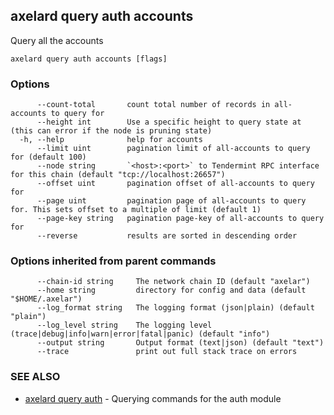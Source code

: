 ## axelard query auth accounts

Query all the accounts

```
axelard query auth accounts [flags]
```

### Options

```
      --count-total       count total number of records in all-accounts to query for
      --height int        Use a specific height to query state at (this can error if the node is pruning state)
  -h, --help              help for accounts
      --limit uint        pagination limit of all-accounts to query for (default 100)
      --node string       `<host>:<port>` to Tendermint RPC interface for this chain (default "tcp://localhost:26657")
      --offset uint       pagination offset of all-accounts to query for
      --page uint         pagination page of all-accounts to query for. This sets offset to a multiple of limit (default 1)
      --page-key string   pagination page-key of all-accounts to query for
      --reverse           results are sorted in descending order
```

### Options inherited from parent commands

```
      --chain-id string     The network chain ID (default "axelar")
      --home string         directory for config and data (default "$HOME/.axelar")
      --log_format string   The logging format (json|plain) (default "plain")
      --log_level string    The logging level (trace|debug|info|warn|error|fatal|panic) (default "info")
      --output string       Output format (text|json) (default "text")
      --trace               print out full stack trace on errors
```

### SEE ALSO

- [axelard query auth](/cli-docs/v0_31_3/axelard_query_auth) - Querying commands for the auth module
